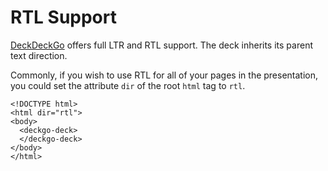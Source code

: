 
<Meta title="Edit/RTL" />

# RTL Support

[DeckDeckGo] offers full LTR and RTL support. The deck inherits its parent text direction.

Commonly, if you wish to use RTL for all of your pages in the presentation, you could set the attribute `dir` of the root `html` tag to `rtl`.

```
<!DOCTYPE html>
<html dir="rtl">
<body>
  <deckgo-deck>
  </deckgo-deck>
</body>
</html>
```

[deckdeckgo]: https://deckdeckgo.com
